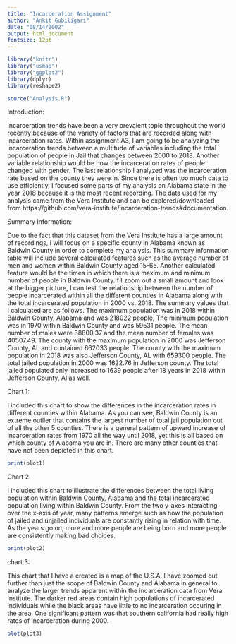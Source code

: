 ```yaml
---
title: "Incarceration Assignment"
author: "Ankit Gubiligari"
date: "08/14/2002"
output: html_document
fontsize: 12pt
--- 
```


```r

library("knitr")
library("usmap")
library("ggplot2")
library(dplyr)
library(reshape2)

source("Analysis.R")

``` 

Introduction:

Incarceration trends have been a very prevalent topic throughout the world recently because of the variety of factors that are recorded along with incarceration rates. Within assignment A3, I am going to be analyzing the incarceration trends between a multitude of variables including the total population of people in Jail that changes between 2000 to 2018. Another variable relationship would be how the incarceration rates of people changed with gender. The last relationship I analyzed was the incarceration rate based on the county they were in. Since there is often too much data to use efficiently, I focused some parts of my analysis on Alabama state in the year 2018 because it is the most recent recording. The data used for my analysis came from the Vera Institute and can be explored/downloaded from https://github.com/vera-institute/incarceration-trends#documentation.

Summary Information:

Due to the fact that this dataset from the Vera Institute has a large amount of recordings, I will focus on a specific county in Alabama known as Baldwin County in order to complete my analysis. This summary information table will include several calculated features such as the average number of men and women within Baldwin County aged 15-65. Another calculated feature would be the times in which there is a maximum and minimum number of people in Baldwin County.If I zoom out a small amount and look at the bigger picture, I can test the relationship between the number of people incarcerated within all the different counties in Alabama along with the total incarcerated population in 2000 vs. 2018. The summary values that I calculated are as follows. The maximum population was in 2018 within Baldwin County, Alabama and was 218022 people, The minimum population was in 1970 within Baldwin County and was 59531 people. The mean number of males were 38800.37 and the mean number of females was 40507.49. The county with the maximum population in 2000 was Jefferson County, AL and contained 662033 people. The county with the maximum population in 2018 was also Jefferson County, AL with 659300 people. The total jailed population in 2000 was 1622.76 in Jefferson county. The total jailed populated only increased to 1639 people after 18 years in 2018 within Jefferson County, Al as well.


Chart 1:

I included this chart to show the differences in the incarceration rates in different counties within Alabama. As you can see, Baldwin County is an extreme outlier that contains the largest number of total jail population out of all the other 5 counties. There is a general pattern of upward increase of incarceration rates from 1970 all the way until 2018, yet this is all based on which county of Alabama you are in. There are many other counties that have not been depicted in this chart.

```r
print(plot1)
```

Chart 2:

I included this chart to illustrate the differences between the total living population within Baldwin County, Alabama and the total incarcerated population living within Baldwin County. From the two y-axes interacting over the x-axis of year, many patterns emerge such as how the population of jailed and unjailed individuals are constantly rising in relation with time. As the years go on, more and more people are being born and more people are consistently making bad choices.

```r
print(plot2)
```

chart 3:

This chart that I have a created is a map of the U.S.A. I have zoomed out further than just the scope of Baldwin County and Alabama in general to analyze the larger trends apparent within the incarceration data from Vera Institute. The darker red areas contain high populations of incarcerated individuals while the black areas have little to no incarceration occuring in the area. One significant pattern was that southern california had really high rates of incarceration during 2000.

```r
plot(plot3)
```

